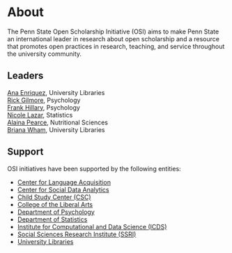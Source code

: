 # About

The Penn State Open Scholarship Initiative (OSI) aims to make Penn State an international leader in research about open scholarship and a resource that promotes open practices in research, teaching, and service throughout the university community.

## Leaders

[Ana Enriquez](people.qmd#ana-enriquez), University Libraries</br>
[Rick Gilmore](people.qmd#rick-gilmore), Psychology</br>
[Frank Hillary](people.qmd#frank-hillary), Psychology</br>
[Nicole Lazar](people.qmd#nicole-lazar), Statistics</br>
[Alaina Pearce](people.qmd#alaina-pearce), Nutritional Sciences</br>
[Briana Wham](people.qmd#briana-wham), University Libraries

## Support

OSI initiatives have been supported by the following entities:

- [Center for Language Acquisition](https://language.la.psu.edu)
- [Center for Social Data Analytics](https://soda.la.psu.edu)
- [Child Study Center (CSC)](https://csc.la.psu.edu)
- [College of the Liberal Arts](https://la.psu.edu)
- [Department of Psychology](http://psych.la.psu.edu)
- [Department of Statistics](https://science.psu.edu/stat)
- [Institute for Computational and Data Science (ICDS)](https://icds.psu.edu)
- [Social Sciences Research Institute (SSRI)](https://ssri.psu.edu)
- [University Libraries](https://libraries.psu.edu)
